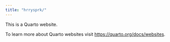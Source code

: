 ```yaml
---
title: "hrrysprk/"
---
```


This is a Quarto website.

To learn more about Quarto websites visit <https://quarto.org/docs/websites>.
